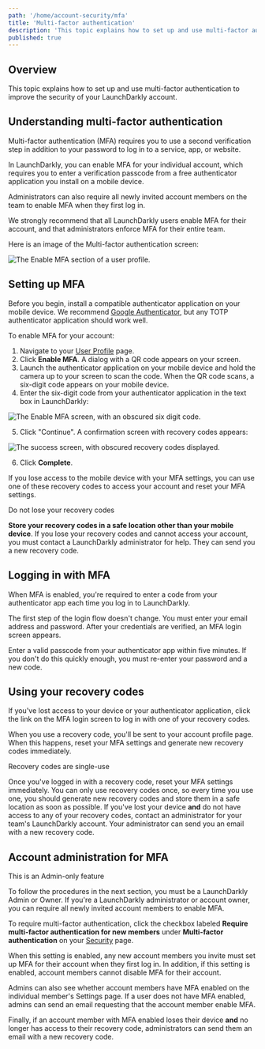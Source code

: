 ```yaml
---
path: '/home/account-security/mfa'
title: 'Multi-factor authentication'
description: 'This topic explains how to set up and use multi-factor authentication to improve the security of your LaunchDarkly account.'
published: true
---
```


## Overview

This topic explains how to set up and use multi-factor authentication to improve the security of your LaunchDarkly account.

## Understanding multi-factor authentication

Multi-factor authentication (MFA) requires you to use a second verification step in addition to your password to log in to a service, app, or website.

In LaunchDarkly, you can enable MFA for your individual account, which requires you to enter a verification passcode from a free authenticator application you install on a mobile device.

Administrators can also require all newly invited account members on the team to enable MFA when they first log in.

We strongly recommend that all LaunchDarkly users enable MFA for their account, and that administrators enforce MFA for their entire team.

Here is an image of the Multi-factor authentication screen:

![The Enable MFA section of a user profile.](mfa.png)

## Setting up MFA

Before you begin, install a compatible authenticator application on your mobile device. We recommend [Google Authenticator](https://support.google.com/accounts/answer/1066447?hl=en), but any TOTP authenticator application should work well.

To enable MFA for your account:

1. Navigate to your [User Profile](https://app.launchdarkly.com/settings/profile) page.
2. Click **Enable MFA**. A dialog with a QR code appears on your screen.
3. Launch the authenticator application on your mobile device and hold the camera up to your screen to scan the code. When the QR code scans, a six-digit code appears on your mobile device.
4. Enter the six-digit code from your authenticator application in the text box in LaunchDarkly:

![The Enable MFA screen, with an obscured six digit code.](mfa-qr.png)

5. Click "Continue". A confirmation screen with recovery codes appears:

![The success screen, with obscured recovery codes displayed.](mfa-recovery-codes.png)

6. Click **Complete**.

If you lose access to the mobile device with your MFA settings, you can use one of these recovery codes to access your account and reset your MFA settings.

<Callout intent="alert">
<CalloutTitle>Do not lose your recovery codes</CalloutTitle>
<CalloutDescription>

**Store your recovery codes in a safe location other than your mobile device**. If you lose your recovery codes and cannot access your account, you must contact a LaunchDarkly administrator for help. They can send you a new recovery code.

</CalloutDescription>
</Callout>

## Logging in with MFA

When MFA is enabled, you're required to enter a code from your authenticator app each time you log in to LaunchDarkly.

The first step of the login flow doesn't change. You must enter your email address and password. After your credentials are verified, an MFA login screen appears.

Enter a valid passcode from your authenticator app within five minutes. If you don't do this quickly enough, you must re-enter your password and a new code.

## Using your recovery codes

If you've lost access to your device or your authenticator application, click the link on the MFA login screen to log in with one of your recovery codes.

When you use a recovery code, you'll be sent to your account profile page. When this happens, reset your MFA settings and generate new recovery codes immediately.

<Callout intent="alert">
<CalloutTitle>Recovery codes are single-use</CalloutTitle>
<CalloutDescription>

Once you've logged in with a recovery code, reset your MFA settings immediately. You can only use recovery codes once, so every time you use one, you should generate new recovery codes and store them in a safe location as soon as possible. If you've lost your device **and** do not have access to any of your recovery codes, contact an administrator for your team's LaunchDarkly account. Your administrator can send you an email with a new recovery code.

</CalloutDescription>
</Callout>

## Account administration for MFA

<Callout intent="info">
<CalloutTitle>This is an Admin-only feature</CalloutTitle>
<CalloutDescription>

To follow the procedures in the next section, you must be a LaunchDarkly Admin or Owner. If you're a LaunchDarkly administrator or account owner, you can require all newly invited account members to enable MFA.

</CalloutDescription>
</Callout>

To require multi-factor authentication, click the checkbox labeled **Require multi-factor authentication for new members** under **Multi-factor authentication** on your [Security](https://app.launchdarkly.com/settings#/security) page.

When this setting is enabled, any new account members you invite must set up MFA for their account when they first log in. In addition, if this setting is enabled, account members cannot disable MFA for their account.

Admins can also see whether account members have MFA enabled on the individual member's Settings page. If a user does not have MFA enabled, admins can send an email requesting that the account member enable MFA.

Finally, if an account member with MFA enabled loses their device **and** no longer has access to their recovery code, administrators can send them an email with a new recovery code.
